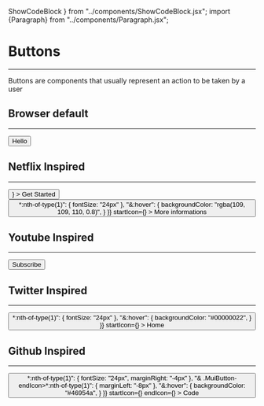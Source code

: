 
  ShowCodeBlock
} from "../components/ShowCodeBlock.jsx"; import {Paragraph} from "../components/Paragraph.jsx";

# Buttons
---

<Paragraph>
  Buttons are components that usually represent an action to be taken by a user
</Paragraph>

## Browser default
---

<ShowCodeBlock>
  <button>Hello</button>
</ShowCodeBlock>

## Netflix Inspired
---

<BaseList>
  <ShowCodeBlock>
    <Button
      sx={{
        height: "48px",
        backgroundColor: "rgb(229, 9, 20)",
        color: "white",
        fontSize: "1.25em",
        fontWeight: "bold",
        fontFamily: "Roboto, sans-serif",
        border: "none",
        borderRadius: "0.2em",
        padding: "1em",
        "&:hover": {
          backgroundColor: "rgba(229, 9, 20)",
          filter: "grayscale(0.1)"
        }
      }}
      endIcon={<ArrowForwardIosIcon/>}
    >
      Get Started
    </Button>
  </ShowCodeBlock>

  <ShowCodeBlock>
    <Button
      sx={{
        height: "36px",
        backgroundColor: "rgba(109, 109, 110, 0.7)",
        color: "white",
        fontSize: "1em",
        fontFamily: "Roboto, sans-serif",
        border: "none",
        borderRadius: "0.2em",
        padding: "0.25em 1em",
        "& .MuiButton-startIcon>*:nth-of-type(1)": {
          fontSize: "24px"
        },
        "&:hover": {
          backgroundColor: "rgba(109, 109, 110, 0.8)",
        }
      }}
      startIcon={<InfoOutlinedIcon/>}
    >
      More informations
    </Button>
  </ShowCodeBlock>
</BaseList>

## Youtube Inspired
---

<ShowCodeBlock>
  <Button
    sx={{
      height: "36px",
      backgroundColor: "#0f0f0f",
      color: "white",
      fontSize: "0.9em",
      fontWeight: "bold",
      fontFamily: "Roboto, sans-serif",
      border: "none",
      borderRadius: "1.5em",
      padding: "0.3em 1.5em",
      "&:hover": {
        backgroundColor: "#0f0f0fdd",
      }
    }}
  >
    Subscribe
  </Button>
</ShowCodeBlock>

## Twitter Inspired
---

<ShowCodeBlock>
  <Button
    sx={{
      height: "48px",
      backgroundColor: "transparent",
      color: "rgb(15, 20, 25)",
      fontSize: "1.2em",
      fontFamily: "Roboto, sans-serif",
      border: "none",
      borderRadius: "2em",
      padding: "0.5em 1em",
      "& .MuiButton-startIcon>*:nth-of-type(1)": {
        fontSize: "24px"
      },
      "&:hover": {
        backgroundColor: "#00000022",
      }
    }}
    startIcon={<HomeIcon/>}
  >
    Home
  </Button>
</ShowCodeBlock>

## Github Inspired
---

<ShowCodeBlock>
  <Button
    sx={{
      height: "32px",
      backgroundColor: "#347d39",
      color: "white",
      fontSize: "0.9em",
      fontFamily: "Roboto, sans-serif",
      border: "1px solid rgba(205,217,229,0.1)",
      borderRadius: "0.4em",
      padding: "0.25em 0.75em",
      "& .MuiButton-startIcon>*:nth-of-type(1)": {
        fontSize: "24px",
        marginRight: "-4px"
      },
      "& .MuiButton-endIcon>*:nth-of-type(1)": {
        marginLeft: "-8px"
      },
      "&:hover": {
        backgroundColor: "#46954a",
      }
    }}
    startIcon={<CodeIcon/>}
    endIcon={<ArrowDropDownIcon/>}
  >
    Code
  </Button>
</ShowCodeBlock>